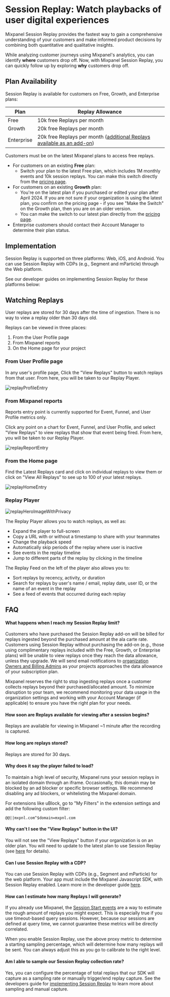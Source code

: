 
# Session Replay: Watch playbacks of user digital experiences

Mixpanel Session Replay provides the fastest way to gain a comprehensive understanding of your customers and make informed product decisions by combining both quantitative and qualitative insights.

While analyzing customer journeys using Mixpanel's analytics, you can identify **where** customers drop off. Now, with Mixpanel Session Replay, you can quickly follow up by exploring **why** customers drop off.

## Plan Availability

Session Replay is available for customers on Free, Growth, and Enterprise plans:

| Plan       | Replay Allowance                                                         |
|------------|--------------------------------------------------------------------------|
| Free       | 10k free Replays per month                                               |
| Growth     | 20k free Replays per month                                               |
| Enterprise | 20k free Replays per month ([additional Replays available as an add-on](https://mixpanel.com/pricing/))|

Customers must be on the latest Mixpanel plans to access free replays.

- For customers on an existing **Free** plan:
    - Switch your plan to the latest Free plan, which includes 1M monthly events and 10k session replays. You can make this switch directly from the [pricing page](https://mixpanel.com/pricing/).
- For customers on an existing **Growth** plan:
    - You're on the latest plan if you purchased or edited your plan after April 2024. If you are not sure if your organization is using the latest plan, you confirm on the pricing page - if you see "Make the Switch" on the Growth plan, then you are on an older version.
    - You can make the switch to our latest plan directly from the [pricing page](https://mixpanel.com/pricing/).
- Enterprise customers should contact their Account Manager to determine their plan status.

## Implementation

Session Replay is supported on three platforms: Web, iOS, and Android. You can use Session Replay with CDPs (e.g., Segment and mParticle) through the Web platform. 

See our developer guides on implementing Session Replay for these platforms below:

<Cards>
  <Cards.Card icon title="Web" href="/docs/session-replay/implement-session-replay/session-replay-web" />
  <Cards.Card icon title="iOS (Beta)" href="/docs/session-replay/implement-session-replay/session-replay-ios" />
  <Cards.Card icon title="Android (Alpha)" href="/docs/session-replay/implement-session-replay/session-replay-android" />
</Cards>

## Watching Replays

<Callout type="info">
User replays are stored for 30 days after the time of ingestion. There is no way to view a replay older than 30 days old.
</Callout>

Replays can be viewed in three places:

1. From the User Profile page
2. From Mixpanel reports
3. On the Home page for your project

### From User Profile page

In any user's profile page, Click the "View Replays" button to watch replays from that user. From here, you will be taken to our Replay Player.

![replayProfileEntry](/replayProfileEntryPoint.png)

### From Mixpanel reports

<Callout type="info">
  Reports entry point is currently supported for Event, Funnel, and User Profile metrics only.
</Callout>

Click any point on a chart for Event, Funnel, and User Profile, and select "View Replays" to view replays that show that event being fired. From here, you will be taken to our Replay Player. 

![replayReportEntry](/replayReportEntryPoint.png)

### From the Home page

Find the Latest Replays card and click on individual replays to view them or click on "View All Replays" to see up to 100 of your latest replays.

![replayHomeEntry](/replayHomeEntryPoint.png)

### Replay Player

![replayHeroImageWithPrivacy](/replayHeroImageWithPrivacy.png)

The Replay Player allows you to watch replays, as well as:

- Expand the player to full-screen
- Copy a URL with or without a timestamp to share with your teammates
- Change the playback speed
- Automatically skip periods of the replay where user is inactive
- See events in the replay timeline
- Jump to different parts of the replay by clicking in the timeline

The Replay Feed on the left of the player also allows you to:

- Sort replays by recency, activity, or duration
- Search for replays by user's name / email, replay date, user ID, or the name of an event in the replay
- See a feed of events that occurred during each replay

## FAQ

#### What happens when I reach my Session Replay limit?
Customers who have purchased the Session Replay add-on will be billed for replays ingested beyond the purchased amount at the ala carte rate. Customers using Session Replay without purchasing the add-on (e.g., those using complimentary replays included with the Free, Growth, or Enterprise plans) will be unable to view replays once they reach the data allowance, unless they upgrade. We will send email notifications to [organization Owners and Billing Admins](/docs/orgs-and-projects/roles-and-permissions#organization-roles) as your projects approaches the data allowance of your subscription plan.

Mixpanel reserves the right to stop ingesting replays once a customer collects replays beyond their purchased/allocated amount. To minimize disruption to your team, we recommend monitoring your data usage in the organization settings and working with your Account Manager (if applicable) to ensure you have the right plan for your needs.

#### How soon are Replays available for viewing after a session begins?

Replays are available for viewing in Mixpanel ~1 minute after the recording is captured.

#### How long are replays stored?

Replays are stored for 30 days.

#### Why does it say the player failed to load?

To maintain a high level of security, Mixpanel runs your session replays in an isolated domain through an iframe. Occasionally, this domain may be blocked by an ad blocker or specific browser settings. We recommend disabling any ad blockers, or whitelisting the Mixpanel domain.

For extensions like uBlock, go to "My Filters" in the extension settings and add the following custom filter:

```
@@||mxpnl.com^$domain=mxpnl.com
```

#### Why can't I see the "View Replays" button in the UI?

You will not see the "View Replays" button if your organization is on an older plan. You will need to update to the latest plan to use Session Replay (see [here](/docs/session-replay#plan-availability) for details).

#### Can I use Session Replay with a CDP?

You can use Session Replay with CDPs (e.g., Segment and mParticle) for the web platform. Your app must include the Mixpanel Javascript SDK, with Session Replay enabled. Learn more in the developer guide [here](/docs/session-replay/implement-session-replay/session-replay-web#session-replay-with-a-cdp).

#### How can I estimate how many Replays I will generate?

If you already use Mixpanel, the [Session Start events](/docs/features/sessions) are a way to estimate the rough amount of replays you might expect. This is especially true if you use timeout-based query sessions. However, because our sessions are defined at query time, we cannot guarantee these metrics will be directly correlated.

When you enable Session Replay, use the above proxy metric to determine a starting sampling percentage, which will determine how many replays will be sent. You can always adjust this as you go to calibrate to the right level.

#### Am I able to sample our Session Replay collection rate?

Yes, you can configure the percentage of total replays that our SDK will capture as a sampling rate or manually trigger/end replay capture. See the developers guide for [implementing Session Replay](/docs/session-replay/implement-session-replay) to learn more about sampling and manual capture.